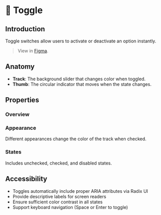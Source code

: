 
<Meta title="Components/Toggle/Docs" of={ToggleStories} />

# 🔘 Toggle

## Introduction

Toggle switches allow users to activate or deactivate an option instantly.

> View in [Figma](https://www.figma.com/design/JxaLVMTWirCpU0rsbZ30k7/2.-Components-Library?node-id=802-186).

## Anatomy

<Canvas of={ToggleStories.Base} />

- **Track**: The background slider that changes color when toggled.
- **Thumb**: The circular indicator that moves when the state changes.

## Properties

### Overview

<Canvas of={ToggleStories.Base} />
<Controls of={ToggleStories.Base} />

### Appearance

Different appearances change the color of the track when checked.

<Canvas of={ToggleStories.AppearanceShowcase} />

### States

Includes unchecked, checked, and disabled states.

<Canvas of={ToggleStories.StatesShowcase} />

## Accessibility

- Toggles automatically include proper ARIA attributes via Radix UI
- Provide descriptive labels for screen readers
- Ensure sufficient color contrast in all states
- Support keyboard navigation (Space or Enter to toggle)
